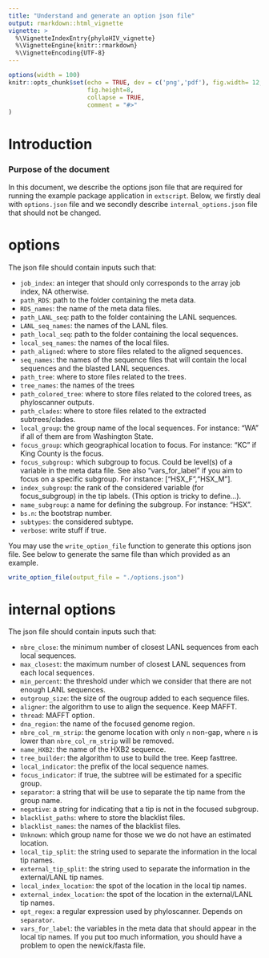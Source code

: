 ```yaml
---
title: "Understand and generate an option json file"
output: rmarkdown::html_vignette
vignette: >
  %\VignetteIndexEntry{phyloHIV_vignette}
  %\VignetteEngine{knitr::rmarkdown}
  %\VignetteEncoding{UTF-8}
---
```



```r
options(width = 100)
knitr::opts_chunk$set(echo = TRUE, dev = c('png','pdf'), fig.width= 12, 
                      fig.height=8,
                      collapse = TRUE,
                      comment = "#>"
)
```

# Introduction

### Purpose of the document
In this document, we describe the options json file that are required for running 
the example package application in `extscript`.
Below, we firstly deal with `options.json` file and we secondly describe 
`internal_options.json` file that should not be changed.

# options
The json file should contain inputs such that: 

* `job_index`: an integer that should only corresponds to the array job index, NA otherwise.
* `path_RDS`: path to the folder containing the meta data.
* `RDS_names`: the name of the meta data files.
* `path_LANL_seq`: path to the folder containing the LANL sequences.
* `LANL_seq_names`: the names of the LANL files.
* `path_local_seq`: path to the folder containing the local sequences.
* `local_seq_names`: the names of the local files.
* `path_aligned`: where to store files related to the aligned sequences. 
* `seq_names`: the names of the sequence files that will contain the local sequences
and the blasted LANL sequences.
* `path_tree`: where to store files related to the trees. 
* `tree_names`: the names of the trees
* `path_colored_tree`: where to store files related to the colored trees, as 
phyloscanner outputs.
* `path_clades`: where to store files related to the extracted subtrees/clades. 
* `local_group`: the group name of the local sequences. For instance: "WA" if
all of them are from Washington State.
* `focus_group`: which geographical location to focus. For instance: "KC" if 
King County is the focus.
* `focus_subgroup:` which subgroup to focus. Could be level(s) of a variable in the 
meta data file. See also "vars_for_label" if you aim to focus on a specific 
subgroup. For instance: ["HSX_F","HSX_M"].
* `index_subgroup`: the rank of the considered variable (for focus_subgroup) in 
the tip labels. (This option is tricky to define...).
* `name_subgroup`: a name for defining the subgroup. For instance: "HSX".
* `bs.n`: the bootstrap number. 
* `subtypes`: the considered subtype. 
* `verbose`: write stuff if true. 

You may use the `write_option_file` function to generate this options json file.
See below to generate the same file than which provided as an example.
```r
write_option_file(output_file = "./options.json")
```

# internal options
The json file should contain inputs such that: 

* `nbre_close`: the minimum number of closest LANL sequences from each local 
sequences.
* `max_closest`: the maximum number of closest LANL sequences from each local 
sequences.
* `min_percent`: the threshold under which we consider that there are not enough 
LANL sequences.
* `outgroup_size`: the size of the ougroup added to each sequence files.
* `aligner`: the algorithm to use to align the sequence. Keep MAFFT.
* `thread`: MAFFT option.
* `dna_region`: the name of the focused genome region.
* `nbre_col_rm_strip`: the genome location with only `n` non-gap, where `n` is lower
than `nbre_col_rm_strip` will be removed.
* `name_HXB2`: the name of the HXB2 sequence. 
* `tree_builder`: the algorithm to use to build the tree. Keep fasttree.
* `local_indicator`: the prefix of the local sequence names.
* `focus_indicator`: if true, the subtree will be estimated for a specific group.
* `separator`: a string that will be use to separate the tip name from the group
name.
* `negative`: a string for indicating that a tip is not in the focused subgroup.
* `blacklist_paths`: where to store the blacklist files.
* `blacklist_names`: the names of the blacklist files.
* `Unknown`: which group name for those we we do not have an estimated location.
* `local_tip_split`: the string used to separate the information in the local tip
names.
* `external_tip_split`: the string used to separate the information in the 
external/LANL tip names.
* `local_index_location`: the spot of the location in the local tip names.
* `external_index_location`: the spot of the location in the external/LANL tip names.
* `opt_regex`: a regular expression used by phyloscanner. Depends on `separator`.
* `vars_for_label`: the variables in the meta data that should appear in the local
tip names. If you put too much information, you should have a problem to open the 
newick/fasta file.
